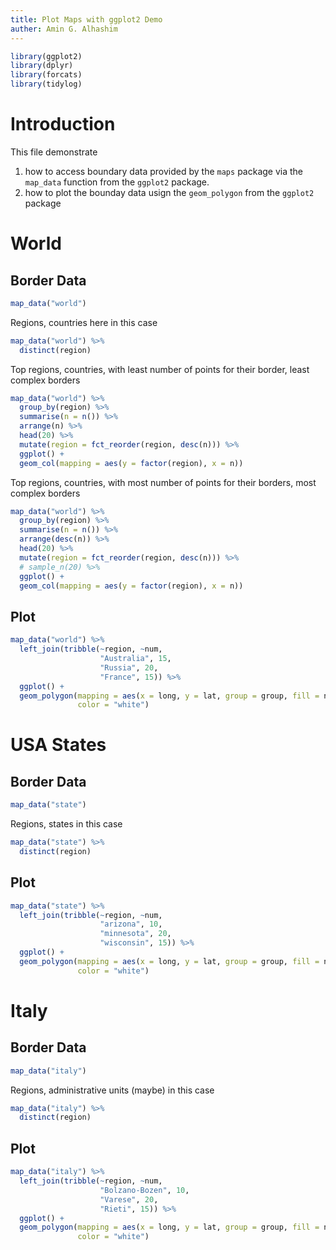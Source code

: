 ```yaml
---
title: Plot Maps with ggplot2 Demo
auther: Amin G. Alhashim
---
```


```r
library(ggplot2)
library(dplyr)
library(forcats)
library(tidylog)
```

# Introduction
This file demonstrate 

1. how to access boundary data provided by the `maps` package via the `map_data` function from the `ggplot2` package.
2. how to plot the bounday data usign the `geom_polygon` from the `ggplot2` package

# World

## Border Data

```r
map_data("world")
```

Regions, countries here in this case
```r
map_data("world") %>% 
  distinct(region)
```

Top regions, countries, with least number of points for their border, least complex borders
```r
map_data("world") %>% 
  group_by(region) %>% 
  summarise(n = n()) %>% 
  arrange(n) %>% 
  head(20) %>% 
  mutate(region = fct_reorder(region, desc(n))) %>% 
  ggplot() +
  geom_col(mapping = aes(y = factor(region), x = n))
```

Top regions, countries, with most number of points for their borders, most complex borders
```r
map_data("world") %>% 
  group_by(region) %>% 
  summarise(n = n()) %>% 
  arrange(desc(n)) %>% 
  head(20) %>% 
  mutate(region = fct_reorder(region, desc(n))) %>% 
  # sample_n(20) %>% 
  ggplot() +
  geom_col(mapping = aes(y = factor(region), x = n))
```


## Plot
```r
map_data("world") %>% 
  left_join(tribble(~region, ~num,
                    "Australia", 15,
                    "Russia", 20,
                    "France", 15)) %>% 
  ggplot() + 
  geom_polygon(mapping = aes(x = long, y = lat, group = group, fill = num), 
               color = "white")
```


# USA States

## Border Data
```r
map_data("state")
```


Regions, states in this case
```r
map_data("state") %>% 
  distinct(region)
```

## Plot
```r
map_data("state") %>% 
  left_join(tribble(~region, ~num,
                    "arizona", 10,
                    "minnesota", 20,
                    "wisconsin", 15)) %>% 
  ggplot() + 
  geom_polygon(mapping = aes(x = long, y = lat, group = group, fill = num), 
               color = "white")
```

# Italy

## Border Data
```r
map_data("italy")
```


Regions, administrative units (maybe) in this case
```r
map_data("italy") %>% 
  distinct(region)
```

## Plot
```r
map_data("italy") %>% 
  left_join(tribble(~region, ~num,
                    "Bolzano-Bozen", 10,
                    "Varese", 20,
                    "Rieti", 15)) %>%
  ggplot() + 
  geom_polygon(mapping = aes(x = long, y = lat, group = group, fill = num), 
               color = "white")
```


